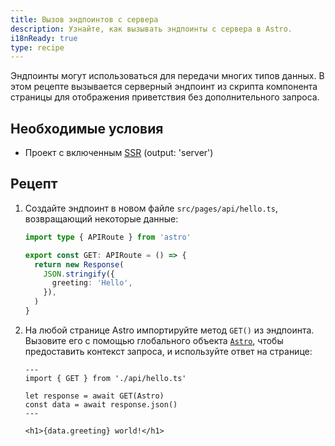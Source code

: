 ```yaml
---
title: Вызов эндпоинтов с сервера
description: Узнайте, как вызывать эндпоинты с сервера в Astro.
i18nReady: true
type: recipe
---
```


Эндпоинты могут использоваться для передачи многих типов данных. В этом рецепте вызывается серверный эндпоинт из скрипта компонента страницы для отображения приветствия без дополнительного запроса.

## Необходимые условия

- Проект с включенным [SSR](/ru/guides/server-side-rendering/) (output: 'server')

## Рецепт

1. Создайте эндпоинт в новом файле `src/pages/api/hello.ts`, возвращающий некоторые данные:

    ```ts title="src/pages/api/hello.ts"
    import type { APIRoute } from 'astro'

    export const GET: APIRoute = () => {
      return new Response(
        JSON.stringify({
          greeting: 'Hello',
        }),
      )
    }
    ```

2. На любой странице Astro импортируйте метод `GET()` из эндпоинта. Вызовите его с помощью глобального объекта [`Astro`](/ru/reference/api-reference/#глобальный-объект-astro), чтобы предоставить контекст запроса, и используйте ответ на странице:

    ```astro title="src/pages/index.astro"
    ---
    import { GET } from './api/hello.ts'

    let response = await GET(Astro)
    const data = await response.json()
    ---

    <h1>{data.greeting} world!</h1>
    ```